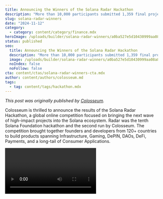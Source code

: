 ```yaml
---
title: Announcing the Winners of the Solana Radar Hackathon
description: "More than 10,000 participants submitted 1,359 final projects."
slug: solana-radar-winners
date: "2024-11-12"
category:
  - category: content/category/finance.mdx
heroImage: /uploads/builder/solana-radar-winners/a0ba527e5d10430999aa08a85d8afc3c.jpg
status: published
seo:
  title: Announcing the Winners of the Solana Radar Hackathon
  description: "More than 10,000 participants submitted 1,359 final projects."
  image: /uploads/builder/solana-radar-winners/a0ba527e5d10430999aa08a85d8afc3c.jpg
  noIndex: false
  noFollow: false
cta: content/ctas/solana-radar-winners-cta.mdx
author: content/authors/colosseum.md
tags:
  - tag: content/tags/hackathon.mdx
---
```


*This post was originally published by* [_Colosseum_](https://blog.colosseum.org/announcing-the-winners-of-the-solana-radar-hackathon/)_._

Colosseum is thrilled to announce the results of the Solana Radar Hackathon, a global online competition focused on bringing the next wave of high-impact projects into the Solana ecosystem. Radar was the tenth Solana Foundation hackathon and the second run by Colosseum. The competition brought together founders and developers from 120+ countries to build products spanning Infrastructure, Gaming, DePIN, DAOs, DeFi, Payments, and a long-tail of Consumer Applications.

<video url="https://youtu.be/gch0lNiPZ4E " />

[More than 10,000 participants teamed up to submit 1,359 final projects](https://arena.colosseum.org/projects/explore?seed=b6a9f9b245e016a1) to the judges, making Radar the largest crypto hackathon to date. Sphere, Solana Mobile, Drift, MetaDAO, Portal, Dialect, MagicBlock, and Wormhole joined the Solana Foundation as sponsors for the hackathon, offering a platform for crypto founders to jumpstart their journey.

![](/uploads/builder/solana-radar-winners/image-1.jpg)

"Solana Hackathons demonstrate the rapid growth of both developer talent and innovation within the ecosystem," said Dan Albert, Executive Director of the Solana Foundation. "The ideas and founders emerging from the Solana Radar Hackathon are driving real momentum, and the next wave of products will strengthen the ecosystem."

Without further ado, here are the winners…

## 🏆 Grand Champion

[Reflect](https://arena.colosseum.org/projects/explore/reflect-protocol?previous=L3Byb2plY3RzL2V4cGxvcmU_c2VlZD1iNGI0ZTYwYzViNGE0NzkwJnNlYXJjaD1yZWZsZWN0), a decentralized currency exchange based on hedge-backed stablecoins, received the Grand Prize of $50,000 USDC, along with passes to attend Breakpoint 2025 in Abu Dhabi, UAE.

<iframe src="https://www.loom.com/embed/f55a4b055b1643fbbbb7cf57358222db" />

## Consumer Apps Track

The first prize goes to [Pregame](https://arena.colosseum.org/projects/explore/pregame?previous=L3Byb2plY3RzL2V4cGxvcmU_c2VlZD1iNGI0ZTYwYzViNGE0NzkwJnNlYXJjaD1wcmVnYW1l), a p2p sports betting platform, with an award of $30,000 in USDC.

Additional prizes went to:

- Second: [Trenches.top,](https://arena.colosseum.org/projects/explore/trenches.top?previous=L3Byb2plY3RzL2V4cGxvcmU_c2VlZD1iNGI0ZTYwYzViNGE0NzkwJnNlYXJjaD1UcmVuY2hlcy50b3A) a platform tokenizing the reputation of memecoin alpha callers.
- Third: [Genesis](https://arena.colosseum.org/projects/explore/genesis?previous=L3Byb2plY3RzL2V4cGxvcmU_c2VlZD1iNGI0ZTYwYzViNGE0NzkwJnNlYXJjaD1nZW5lc2lz), a platform for fractional & tokenized IP investing.
- Fourth: [Fanplay](https://arena.colosseum.org/projects/explore/fanplay?previous=L3Byb2plY3RzL2V4cGxvcmU_c2VlZD1iNGI0ZTYwYzViNGE0NzkwJnNlYXJjaD1mYW5wbGF5), a new betting and mini game market for live hamster racing.
- Fifth: [Wink](https://arena.colosseum.org/projects/explore/wink?previous=L3Byb2plY3RzL2V4cGxvcmU_c2VlZD1iNGI0ZTYwYzViNGE0NzkwJnNlYXJjaD13aW5r), a transaction marketplace for customizable blink templates.

Although they did not win any prizes, we would also like to recognize, in no particular order, the work of the following honorable mentions:

- [Blinkord](https://arena.colosseum.org/projects/explore/blinkord?previous=L3Byb2plY3RzL2V4cGxvcmU_c2VlZD1iNGI0ZTYwYzViNGE0NzkwJnNlYXJjaD1ibGlua29yZA)
- [Hype3](https://arena.colosseum.org/projects/explore/hype3?previous=L3Byb2plY3RzL2V4cGxvcmU_c2VlZD1iNGI0ZTYwYzViNGE0NzkwJnNlYXJjaD1oeXBlMw)
- [Alora](https://arena.colosseum.org/projects/explore/alora?previous=L3Byb2plY3RzL2V4cGxvcmU_c2VlZD1iNGI0ZTYwYzViNGE0NzkwJnNlYXJjaD1hbG9yYQ)

## Crypto Infrastructure Track

The first prize goes to [Txtx](https://arena.colosseum.org/projects/explore/txtx?previous=L3Byb2plY3RzL2V4cGxvcmU_c2VlZD1iNGI0ZTYwYzViNGE0NzkwJnNlYXJjaD10eHR4), a developer platform for engineering teams to leverage runbooks, with an award of $30,000 in USDC.

Additional prizes went to:

- Second: [Tokamai](https://arena.colosseum.org/projects/explore/tokamai?previous=L3Byb2plY3RzL2V4cGxvcmU_c2VlZD1iNGI0ZTYwYzViNGE0NzkwJnNlYXJjaD10b2thbWFp), a developer tool to catch errors and for real-time monitoring.
- Third: [Chakra Drive](https://arena.colosseum.org/projects/explore/chakra-drive?previous=L3Byb2plY3RzL2V4cGxvcmU_c2VlZD1iNGI0ZTYwYzViNGE0NzkwJnNlYXJjaD1jaGFrcmE), an end-to-end decentralized file storage network.
- Fourth: [Verve](https://arena.colosseum.org/projects/explore/verve?previous=L3Byb2plY3RzL2V4cGxvcmU_c2VlZD1iNGI0ZTYwYzViNGE0NzkwJnNlYXJjaD12ZXJ2), open-source embedded smart wallet infrastructure.
- Fifth: [Dashy](https://arena.colosseum.org/projects/explore/dashy?previous=L3Byb2plY3RzL2V4cGxvcmU_c2VlZD1iNGI0ZTYwYzViNGE0NzkwJnNlYXJjaD1kYXNoeQ), a wallet cluster management tool.

Although they did not win any prizes, the judges would also like to recognize, in no particular order, the work of the following honorable mentions:

- [Solpipe](https://arena.colosseum.org/projects/explore/solpipe?previous=L3Byb2plY3RzL2V4cGxvcmU_c2VlZD1iNGI0ZTYwYzViNGE0NzkwJnNlYXJjaD1zb2xw)
- [Unruggable](https://arena.colosseum.org/projects/explore/unruggable?previous=L3Byb2plY3RzL2V4cGxvcmU_c2VlZD1iNGI0ZTYwYzViNGE0NzkwJnNlYXJjaD11bnJ1Z2dhYmxl)
- [LOOK](https://arena.colosseum.org/projects/explore/look?previous=L3Byb2plY3RzL2V4cGxvcmU_c2VlZD1iNGI0ZTYwYzViNGE0NzkwJnNlYXJjaD1sb29r)

## Gaming Track

The first prize goes to [Supersize](https://arena.colosseum.org/projects/explore/supersize?previous=L3Byb2plY3RzL2V4cGxvcmU_c2VlZD1iNGI0ZTYwYzViNGE0NzkwJnNlYXJjaD1zdXBlcnNpemU), a fully onchain high stakes multiplayer game, with an award of $30,000 in USDC.

Additional prizes went to:

- Second: [The Arena](https://arena.colosseum.org/projects/explore/the-arena?previous=L3Byb2plY3RzL2V4cGxvcmU_c2VlZD1iNGI0ZTYwYzViNGE0NzkwJnNlYXJjaD10aGUrYXJlbmE), a PvP social trading game.
- Third: [Windfall](https://arena.colosseum.org/projects/explore/windfall?previous=L3Byb2plY3RzL2V4cGxvcmU_c2VlZD1iNGI0ZTYwYzViNGE0NzkwJnNlYXJjaD13aW5kZmFsbA), a game based on leveraging LSTs.
- Fourth: [Barnfight](https://arena.colosseum.org/projects/explore/barnfight?previous=L3Byb2plY3RzL2V4cGxvcmU_c2VlZD1iNGI0ZTYwYzViNGE0NzkwJnNlYXJjaD1iYXJuZmlnaHQ), a unique gaming solution allowing communities to play token-incentivized games together.
- Fifth: [Quantro](https://arena.colosseum.org/projects/explore/quantro?previous=L3Byb2plY3RzL2V4cGxvcmU_c2VlZD1iNGI0ZTYwYzViNGE0NzkwJnNlYXJjaD1xdWFudHJv), a PvP ETF trading game.

Although they did not win any prizes, the judges would also like to recognize, in no particular order, the work of the following honorable mentions:

- [Degen Markets](https://arena.colosseum.org/projects/explore/degen-markets?previous=L3Byb2plY3RzL2V4cGxvcmU_c2VlZD1iNGI0ZTYwYzViNGE0NzkwJnNlYXJjaD1kZWdlbittYXJrZXRz)
- [TrenchTown](https://arena.colosseum.org/projects/explore/trenchtown?previous=L3Byb2plY3RzL2V4cGxvcmU_c2VlZD1iNGI0ZTYwYzViNGE0NzkwJnNlYXJjaD10cmVuY2h0b3du)

## DeFi Track

The first prize goes to [Squeeze](https://arena.colosseum.org/projects/explore/squeeze?previous=L3Byb2plY3RzL2V4cGxvcmU_c2VlZD1iNGI0ZTYwYzViNGE0NzkwJnNlYXJjaD1zcXVlZXpl), a platform for long and shorting tokens, with an award of $30,000 in USDC.

Additional prizes went to:

- Second: [Blackpool](https://arena.colosseum.org/projects/explore/blackpool?previous=L3Byb2plY3RzL2V4cGxvcmU_c2VlZD1iNGI0ZTYwYzViNGE0NzkwJnNlYXJjaD1ibGFja3Bvb2w), a ZKP-enabled darkpool trading platform.
- Third: [Pye](https://arena.colosseum.org/projects/explore/pye?previous=L3Byb2plY3RzL2V4cGxvcmU_c2VlZD1iNGI0ZTYwYzViNGE0NzkwJnNlYXJjaD1weWU), a marketplace enabling stakers to forward sell their staking yield.
- Fourth: [Neutral Trade](https://arena.colosseum.org/projects/explore/neutral-trade?previous=L3Byb2plY3RzL2V4cGxvcmU_c2VlZD1iNGI0ZTYwYzViNGE0NzkwJnNlYXJjaD1uZXV0cmFs), a platform for investing through onchain multi-strat hedge funds.
- Fifth: [Watt](https://arena.colosseum.org/projects/explore/watt-protocol?previous=L3Byb2plY3RzL2V4cGxvcmU_c2VlZD02NDY3MThkYWEyZjU0NzdiJnNlYXJjaD13YXR0), a volatility farming protocol that uses natural market arbitrage to generate real yield.

Although they did not win any prizes, the judges would also like to recognize, in no particular order, the work of the following honorable mentions:

- [Repo.trade](https://arena.colosseum.org/projects/explore/repo.trade?previous=L3Byb2plY3RzL2V4cGxvcmU_c2VlZD1iNGI0ZTYwYzViNGE0NzkwJnNlYXJjaD1yZXBv)
- [Bestlend](https://arena.colosseum.org/projects/explore/bestlend?previous=L3Byb2plY3RzL2V4cGxvcmU_c2VlZD1iNGI0ZTYwYzViNGE0NzkwJnNlYXJjaD1iZXN0bGVuZA)
- [Solana Gives](https://arena.colosseum.org/projects/explore/solana-gives?previous=L3Byb2plY3RzL2V4cGxvcmU_c2VlZD1iNGI0ZTYwYzViNGE0NzkwJnNlYXJjaD1zb2xhbmErZ2l2ZXM)
- [Oro](https://arena.colosseum.org/projects/explore/oro?previous=L3Byb2plY3RzL2V4cGxvcmU_c2VlZD1iNGI0ZTYwYzViNGE0NzkwJnNlYXJjaD1Pcm8)
- [Kiwi](https://arena.colosseum.org/projects/explore/kiwi?previous=L3Byb2plY3RzL2V4cGxvcmU_c2VlZD1iNGI0ZTYwYzViNGE0NzkwJnNlYXJjaD1raXdp)

## DePIN Track

The first prize goes to [SvachSakthi](https://arena.colosseum.org/projects/explore/svachsakthi?previous=L3Byb2plY3RzL2V4cGxvcmU_c2VlZD1iNGI0ZTYwYzViNGE0NzkwJnNlYXJjaD1TdmFjaFNha3RoaQ), an off-grid cooperative network for renewable energy, with an award of $30,000 in USDC.

Additional prizes went to:

- Second: [AdX](https://arena.colosseum.org/projects/explore/adx.so-next-generation-decentralized-ad-exchange?previous=L3Byb2plY3RzL2V4cGxvcmU_c2VlZD1iNGI0ZTYwYzViNGE0NzkwJnNlYXJjaD1hZHg), a decentralized ad network.
- Third: [Cura](https://arena.colosseum.org/projects/explore/cura?previous=L3Byb2plY3RzL2V4cGxvcmU_c2VlZD1iNGI0ZTYwYzViNGE0NzkwJnNlYXJjaD1jdXJh), a DePIN pet collar for dog walking enthusiasts.
- Fourth: [Netsepio](https://arena.colosseum.org/projects/explore/netsepio?previous=L3Byb2plY3RzL2V4cGxvcmU_c2VlZD1iNGI0ZTYwYzViNGE0NzkwJnNlYXJjaD1uZXRzZXA), a decentralized VPN and wifi hotspot service.
- Fifth: [Kiko Network](https://arena.colosseum.org/projects/explore/kiko-network?previous=L3Byb2plY3RzL2V4cGxvcmU_c2VlZD1iNGI0ZTYwYzViNGE0NzkwJnNlYXJjaD1raWtv), a DePIN network of user-owned weather stations

Although they did not win any prizes, the judges would also like to recognize the work of the following honorable mention:

- [Unkomon](https://arena.colosseum.org/projects/explore/unkomon-poop-to-earn?previous=L3Byb2plY3RzL2V4cGxvcmU_c2VlZD1kNjQ0Y2ZjOWExNjI3ZDRmJnNlYXJjaD11bms)
- [Pont Network](https://arena.colosseum.org/projects/explore/pont-network?previous=L3Byb2plY3RzL2V4cGxvcmU_c2VlZD1kNjQ0Y2ZjOWExNjI3ZDRmJnNlYXJjaD1wb250)

## Payments Track

The first prize goes to [FXSwap](https://arena.colosseum.org/projects/explore/fxswap?previous=L3Byb2plY3RzL2V4cGxvcmU_c2VlZD1kNjQ0Y2ZjOWExNjI3ZDRmJnNlYXJjaD1meHN3YXA), a protocol that allows for efficient swaps between Forex and stablecoins, with an award of $30,000 in USDC.

Additional prizes went to:

- Second: [Hylo](https://arena.colosseum.org/projects/explore/hylo?previous=L3Byb2plY3RzL2V4cGxvcmU_c2VlZD1iNGI0ZTYwYzViNGE0NzkwJnNlYXJjaD1oeWxv), a dual-token stablecoin system backed by LSTs.
- Third: [Split Finance](https://arena.colosseum.org/projects/explore/split-finance?previous=L3Byb2plY3RzL2V4cGxvcmU_c2VlZD1kNjQ0Y2ZjOWExNjI3ZDRmJnNlYXJjaD1zcGxpdA), a buy now pay never payment solution.
- Fourth: [Ribh Finance](https://arena.colosseum.org/projects/explore/ribh-finance?previous=L3Byb2plY3RzL2V4cGxvcmU_c2VlZD1kNjQ0Y2ZjOWExNjI3ZDRmJnNlYXJjaD1yaWJo), a payment and inventory restocking solution for SMEs.
- Fifth: [Quartz](https://arena.colosseum.org/projects/explore/quartz?previous=L3Byb2plY3RzL2V4cGxvcmU_c2VlZD1kNjQ0Y2ZjOWExNjI3ZDRmJnNlYXJjaD1xdWFydHo), a tax-efficient offramp without selling your tokens.

Although they did not win any prizes, the judges would also like to recognize, in no particular order, the work of the following honorable mentions:

- [POW Cards](https://arena.colosseum.org/projects/explore/pow-cards?previous=L3Byb2plY3RzL2V4cGxvcmU_c2VlZD1kNjQ0Y2ZjOWExNjI3ZDRmJnNlYXJjaD1wb3crY2FyZHM)
- [Bando](https://arena.colosseum.org/projects/explore/bando?previous=L3Byb2plY3RzL2V4cGxvcmU_c2VlZD1kNjQ0Y2ZjOWExNjI3ZDRmJnNlYXJjaD1iYW5kbw)
- [Zerocut](https://arena.colosseum.org/projects/explore/zerocut?previous=L3Byb2plY3RzL2V4cGxvcmU_c2VlZD1kNjQ0Y2ZjOWExNjI3ZDRmJnNlYXJjaD16ZXJvY3V0)
- [LocalSolana](https://arena.colosseum.org/projects/explore/localsolana?previous=L3Byb2plY3RzL2V4cGxvcmU_c2VlZD1kNjQ0Y2ZjOWExNjI3ZDRmJnNlYXJjaD1sb2NhbHNvbGFuYQ)

## DAOs & Network States Track

The first prize goes to [AlphaFC](https://arena.colosseum.org/projects/explore/alphafc?previous=L3Byb2plY3RzL2V4cGxvcmU_c2VlZD1kNjQ0Y2ZjOWExNjI3ZDRmJnNlYXJjaD1hbHBoYWZj), a community platform for fan-operated sports teams, with an award of $30,000 in USDC.

Additional prizes went to:

- Second: [Marshmallow](https://arena.colosseum.org/projects/explore/marshmallow?previous=L3Byb2plY3RzL2V4cGxvcmU_c2VlZD1kNjQ0Y2ZjOWExNjI3ZDRmJnNlYXJjaD1tYXJzaA), an app to teach kids about financial literacy through onchain tools.
- Third: [Bizzed](https://arena.colosseum.org/projects/explore/bizzed?previous=L3Byb2plY3RzL2V4cGxvcmU_c2VlZD1kNjQ0Y2ZjOWExNjI3ZDRmJnNlYXJjaD1iaXp6ZWQ), a community platform for evaluation of and group investing in SMBs.
- Fourth: [LivingIP](https://arena.colosseum.org/projects/explore/livingip?previous=L3Byb2plY3RzL2V4cGxvcmU_c2VlZD1kNjQ0Y2ZjOWExNjI3ZDRmJnNlYXJjaD1saXZpbmc), a community platform for information and storytelling.

Fifth: [Blonk](https://arena.colosseum.org/projects/explore/blonk?previous=L3Byb2plY3RzL2V4cGxvcmU_c2VlZD1kNjQ0Y2ZjOWExNjI3ZDRmJnNlYXJjaD1ibG9u), a telegram-based solution for creating DAO multsigs for collective actions.

## University Award

The University Award, which recognizes excellence from a project led by university students, goes to [Lexicon](https://arena.colosseum.org/projects/explore/lexicon?previous=L3Byb2plY3RzL2V4cGxvcmU_c2VlZD1kNjQ0Y2ZjOWExNjI3ZDRmJnNlYXJjaD1sZXhpY29u), receiving a $10,000 USDC prize for the project.

## Public Goods Award

The Public Goods Award, which recognizes an open-source project that benefits developers across the Solana ecosystem, goes to [Attest Protocol](https://arena.colosseum.org/projects/explore/attest-protocol?previous=L3Byb2plY3RzL2V4cGxvcmU_c2VlZD1kNjQ0Y2ZjOWExNjI3ZDRmJnNlYXJjaD1hdHRlc3Q), receiving a $10,000 USDC prize.

## Climate Award

The Climate Award, recognizing projects that are built with climate change and sustainability in mind, goes to [Endcoin](https://arena.colosseum.org/projects/explore/endcoin?previous=L3Byb2plY3RzL2V4cGxvcmU_c2VlZD1kNjQ0Y2ZjOWExNjI3ZDRmJnNlYXJjaD1lbmRjb2lu), receiving a USDC prize of $5,000.

---

_Thanks again to all the participants, the judges who reviewed projects, and the sponsors from across the ecosystem. But most of all, congratulations to all the winners!_

## Learn from Solana Developers
